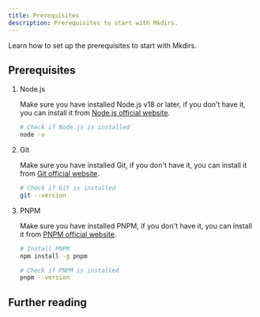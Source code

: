 ```yaml
---
title: Prerequisites
description: Prerequisites to start with Mkdirs.
---
```



Learn how to set up the prerequisites to start with Mkdirs.

## Prerequisites

<Steps>

1. Node.js

   Make sure you have installed Node.js v18 or later, if you don't have it, you can install it from [Node.js official website](https://nodejs.org/en/download/).

   ```bash
   # Check if Node.js is installed
   node -v
   ```

2. Git

   Make sure you have installed Git, if you don't have it, you can install it from [Git official website](https://git-scm.com/downloads).

   ```bash
   # Check if Git is installed
   git --version
   ```

3. PNPM

   Make sure you have installed PNPM, if you don't have it, you can install it from [PNPM official website](https://pnpm.io/installation).

   ```bash
   # Install PNPM
   npm install -g pnpm

   # Check if PNPM is installed
   pnpm --version
   ```

</Steps>


## Further reading

<LinkCard title="Installation" href="/installation/" description="Learn how to install Mkdirs." />
